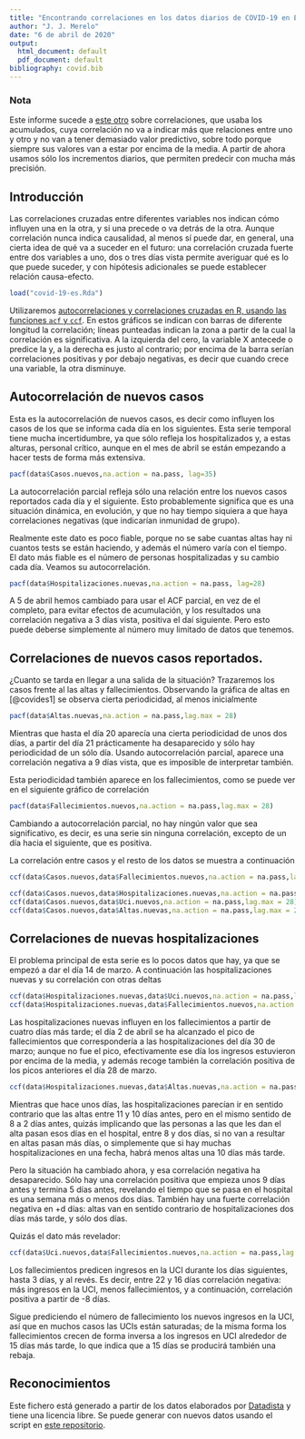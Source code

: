 ```yaml
---
title: "Encontrando correlaciones en los datos diarios de COVID-19 en España"
author: "J. J. Merelo"
date: "6 de abril de 2020"
output:
  html_document: default
  pdf_document: default
bibliography: covid.bib
---
```


### Nota

Este informe sucede a [este otro](https://rpubs.com/jjmerelo/correlaciones-es-covid19) sobre correlaciones, que usaba los acumulados, cuya correlación no va a indicar más que relaciones entre uno y otro y no van a tener demasiado valor predictivo, sobre todo porque siempre sus valores van a estar por encima de la media. A partir de ahora usamos sólo los incrementos diarios, que permiten predecir con mucha más precisión.

## Introducción

Las correlaciones cruzadas entre diferentes variables nos indican cómo influyen una en la otra, y si una precede o va detrás de la otra. Aunque correlación nunca indica causalidad, al menos sí puede dar, en general, una cierta idea de qué va a suceder en el futuro: una correlación cruzada fuerte entre dos variables a uno, dos o tres días vista permite averiguar qué es lo que puede suceder, y con hipótesis adicionales se puede establecer relación causa-efecto.

```r
load("covid-19-es.Rda")
```

Utilizaremos [autocorrelaciones y correlaciones cruzadas en R, usando las funciones `acf` y `ccf`](https://online.stat.psu.edu/stat510/lesson/8/8.2). En estos gráficos se indican con barras de diferente longitud la correlación; líneas punteadas indican la zona a partir de la cual la correlación es significativa. A la izquierda del cero, la variable X antecede o predice la y, a la derecha es justo al contrario; por encima de la barra serían correlaciones positivas y por debajo negativas, es decir que cuando crece una variable, la otra disminuye.

## Autocorrelación de nuevos casos

Esta es la autocorrelación de nuevos casos, es decir como influyen los casos de los que se informa cada día en los siguientes. Esta serie temporal tiene mucha incertidumbre, ya que sólo refleja los hospitalizados y, a estas alturas, personal crítico, aunque en el mes de abril se están empezando a hacer tests de forma más extensiva.

```r
pacf(data$Casos.nuevos,na.action = na.pass, lag=35)
```

La autocorrelación parcial refleja sólo una relación entre los nuevos casos reportados cada día y el siguiente. Esto probablemente significa que es una situación dinámica, en evolución, y que no hay tiempo siquiera a que haya correlaciones negativas (que indicarían inmunidad de grupo).

Realmente este dato es poco fiable, porque no se sabe cuantas altas hay ni cuantos tests se están haciendo, y además el número varía con el tiempo. El dato más fiable es el número de personas hospitalizadas y su cambio cada día. Veamos su autocorrelación.

```r
pacf(data$Hospitalizaciones.nuevas,na.action = na.pass, lag=28)
```

A 5 de abril hemos cambiado para usar el ACF parcial, en vez de el completo, para evitar efectos de acumulación, y los resultados una correlación negativa a 3 días vista, positiva el daí siguiente. Pero esto puede deberse simplemente al número muy limitado de datos que tenemos.

## Correlaciones de nuevos casos reportados.

¿Cuanto se tarda en llegar a una salida de la situación? Trazaremos los casos frente al las altas y fallecimientos. Observando la gráfica de altas en [@covides1] se observa cierta periodicidad, al menos inicialmente 

```r
pacf(data$Altas.nuevas,na.action = na.pass,lag.max = 28)
```

Mientras que hasta el día 20 aparecía una cierta periodicidad de unos dos días, a partir del día 21 prácticamente ha desaparecido y sólo hay periodicidad de un sólo día. Usando autocorrelación parcial, aparece una correlación negativa a 9 días vista, que es imposible de interpretar también.

Esta periodicidad también aparece en los fallecimientos, como se puede ver en el siguiente gráfico de correlación

```r
pacf(data$Fallecimientos.nuevos,na.action = na.pass,lag.max = 28)
```

Cambiando a autocorrelación parcial, no hay ningún valor que sea significativo, es decir, es una serie sin ninguna correlación, excepto de un día hacia el siguiente, que es positiva.

La correlación entre casos y el resto de los datos se muestra a continuación

```r
ccf(data$Casos.nuevos,data$Fallecimientos.nuevos,na.action = na.pass,lag.max = 28)

ccf(data$Casos.nuevos,data$Hospitalizaciones.nuevas,na.action = na.pass,lag.max = 28)
ccf(data$Casos.nuevos,data$Uci.nuevos,na.action = na.pass,lag.max = 28)
ccf(data$Casos.nuevos,data$Altas.nuevas,na.action = na.pass,lag.max = 28)
```

## Correlaciones de nuevas hospitalizaciones

El problema principal de esta serie es lo pocos datos que hay, ya que se empezó a dar el día 14 de marzo. A continuación las hospitalizaciones nuevas y su correlación con otras deltas

```r
ccf(data$Hospitalizaciones.nuevas,data$Uci.nuevos,na.action = na.pass,lag.max = 20)
ccf(data$Hospitalizaciones.nuevas,data$Fallecimientos.nuevos,na.action = na.pass,lag.max = 20)
```

Las hospitalizaciones nuevas influyen en los fallecimientos a partir de cuatro días más tarde; el día 2 de abril se ha alcanzado el pico de fallecimientos que correspondería a las hospitalizaciones del día 30 de marzo; aunque no fue el pico, efectivamente ese día los ingresos estuvieron por encima de la media, y además recoge también la correlación positiva de los picos anteriores el día 28 de marzo. 

```r
ccf(data$Hospitalizaciones.nuevas,data$Altas.nuevas,na.action = na.pass,lag.max = 28)
```

Mientras que hace unos días, las hospitalizaciones parecían ir en sentido contrario que las altas entre 11 y 10 días antes, pero en el mismo sentido de 8 a 2 días antes, quizás implicando que las personas a las que les dan el alta pasan esos días en el hospital, entre 8 y dos días, si no van a resultar en altas pasan más días, o simplemente que si hay muchas hospitalizaciones en una fecha, habrá menos altas una 10 días más tarde. 

Pero la situación ha cambiado ahora, y esa correlación negativa ha desaparecido. Sólo hay una correlación positiva que empieza unos 9 días antes y termina 5 días antes, revelando el tiempo que se pasa en el hospital es una semana más o menos dos días. También hay una fuerte correlación negativa en +d días: altas van en sentido contrario de hospitalizaciones dos días más tarde, y sólo dos días. 

Quizás el dato más revelador:

```r
ccf(data$Uci.nuevos,data$Fallecimientos.nuevos,na.action = na.pass,lag.max = 28)
```

Los fallecimientos predicen ingresos en la UCI durante los días siguientes, hasta 3 días, y al revés. Es decir, entre 22 y 16 días correlación negativa: más ingresos en la UCI, menos fallecimientos, y a continuación, correlación positiva a partir de -8 días. 

Sigue prediciendo el número de fallecimiento los nuevos ingresos en la UCI, así que en muchos casos las UCIs están saturadas; de la misma forma los fallecimientos crecen de forma inversa a los ingresos en UCI alrededor de 15 días más tarde, lo que indica que a 15 días se producirá también una rebaja.

## Reconocimientos

Este fichero está generado a partir de los datos elaborados por [Datadista](https://github.com/datadista/datasets) y tiene una licencia libre. Se puede generar con nuevos datos usando el script en [este repositorio](https://github.com/JJ/covid-reports).
